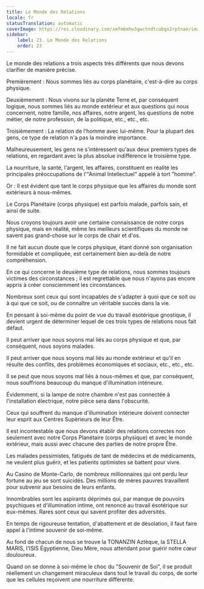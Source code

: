 ```yaml
---
title: Le Monde des Relations
locale: fr
statusTranslation: automatic
coverImage: https://res.cloudinary.com/xmfm6mhw3gwctndtcubgx2rptnae/image/upload/v1740468922/small_cover_tratado_de_psicologia_revolucionaria_a4c0dca4e0.webp
sidebar:
    label: 23. Le Monde des Relations
    order: 23
---
```

Le monde des relations a trois aspects très différents que nous devons clarifier de manière précise.

Premièrement : Nous sommes liés au corps planétaire, c'est-à-dire au corps physique.

Deuxièmement : Nous vivons sur la planète Terre et, par conséquent logique, nous sommes liés au monde extérieur et aux questions qui nous concernent, notre famille, nos affaires, notre argent, les questions de notre métier, de notre profession, de la politique, etc., etc., etc.

Troisièmement : La relation de l'homme avec lui-même. Pour la plupart des gens, ce type de relation n'a pas la moindre importance.

Malheureusement, les gens ne s'intéressent qu'aux deux premiers types de relations, en regardant avec la plus absolue indifférence le troisième type.

La nourriture, la santé, l'argent, les affaires, constituent en réalité les principales préoccupations de l'"Animal Intellectuel" appelé à tort "homme".

Or : Il est évident que tant le corps physique que les affaires du monde sont extérieurs à nous-mêmes.

Le Corps Planétaire (corps physique) est parfois malade, parfois sain, et ainsi de suite.

Nous croyons toujours avoir une certaine connaissance de notre corps physique, mais en réalité, même les meilleurs scientifiques du monde ne savent pas grand-chose sur le corps de chair et d'os.

Il ne fait aucun doute que le corps physique, étant donné son organisation formidable et compliquée, est certainement bien au-delà de notre compréhension.

En ce qui concerne le deuxième type de relations, nous sommes toujours victimes des circonstances ; il est regrettable que nous n'ayons pas encore appris à créer consciemment les circonstances.

Nombreux sont ceux qui sont incapables de s'adapter à quoi que ce soit ou à qui que ce soit, ou de connaître un véritable succès dans la vie.

En pensant à soi-même du point de vue du travail ésotérique gnostique, il devient urgent de déterminer lequel de ces trois types de relations nous fait défaut.

Il peut arriver que nous soyons mal liés au corps physique et que, par conséquent, nous soyons malades.

Il peut arriver que nous soyons mal liés au monde extérieur et qu'il en résulte des conflits, des problèmes économiques et sociaux, etc., etc., etc.

Il se peut que nous soyons mal liés à nous-mêmes et que, par conséquent, nous souffrions beaucoup du manque d'illumination intérieure.

Évidemment, si la lampe de notre chambre n'est pas connectée à l'installation électrique, notre pièce sera dans l'obscurité.

Ceux qui souffrent du manque d'illumination intérieure doivent connecter leur esprit aux Centres Supérieurs de leur Être.

Il est incontestable que nous devons établir des relations correctes non seulement avec notre Corps Planétaire (corps physique) et avec le monde extérieur, mais aussi avec chacune des parties de notre propre Être.

Les malades pessimistes, fatigués de tant de médecins et de médicaments, ne veulent plus guérir, et les patients optimistes se battent pour vivre.

Au Casino de Monte-Carlo, de nombreux millionnaires qui ont perdu leur fortune au jeu se sont suicidés. Des millions de mères pauvres travaillent pour subvenir aux besoins de leurs enfants.

Innombrables sont les aspirants déprimés qui, par manque de pouvoirs psychiques et d'illumination intime, ont renoncé au travail ésotérique sur eux-mêmes. Rares sont ceux qui savent profiter des adversités.

En temps de rigoureuse tentation, d'abattement et de désolation, il faut faire appel à l'intime souvenir de soi-même.

Au fond de chacun de nous se trouve la TONANZIN Aztèque, la STELLA MARIS, l'ISIS Égyptienne, Dieu Mère, nous attendant pour guérir notre cœur douloureux.

Quand on se donne à soi-même le choc du "Souvenir de Soi", il se produit réellement un changement miraculeux dans tout le travail du corps, de sorte que les cellules reçoivent une nourriture différente.

